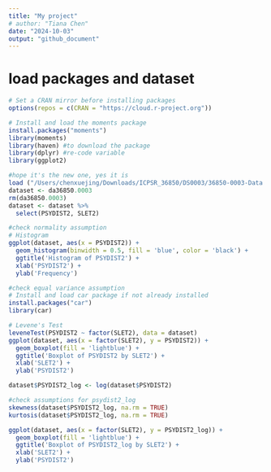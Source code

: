 ```yaml
--- 
title: "My project"
# author: "Tiana Chen"
date: "2024-10-03"
output: "github_document"
---
```


# load packages and dataset
```r
# Set a CRAN mirror before installing packages
options(repos = c(CRAN = "https://cloud.r-project.org"))

# Install and load the moments package
install.packages("moments")
library(moments)
library(haven) #to download the package
library(dplyr) #re-code variable
library(ggplot2)

#hope it's the new one, yes it is 
load ("/Users/chenxuejing/Downloads/ICPSR_36850/DS0003/36850-0003-Data.rda")
dataset <- da36850.0003
rm(da36850.0003)
dataset <- dataset %>%
  select(PSYDIST2, SLET2)
```

```r
#check normality assumption
# Histogram
ggplot(dataset, aes(x = PSYDIST2)) +
  geom_histogram(binwidth = 0.5, fill = 'blue', color = 'black') +
  ggtitle('Histogram of PSYDIST2') +
  xlab('PSYDIST2') +
  ylab('Frequency')

#check equal variance assumption
# Install and load car package if not already installed
install.packages("car")
library(car)

# Levene's Test
leveneTest(PSYDIST2 ~ factor(SLET2), data = dataset)
ggplot(dataset, aes(x = factor(SLET2), y = PSYDIST2)) +
  geom_boxplot(fill = 'lightblue') +
  ggtitle('Boxplot of PSYDIST2 by SLET2') +
  xlab('SLET2') +
  ylab('PSYDIST2')

dataset$PSYDIST2_log <- log(dataset$PSYDIST2)

#check assumptions for psydist2_log
skewness(dataset$PSYDIST2_log, na.rm = TRUE)
kurtosis(dataset$PSYDIST2_log, na.rm = TRUE)

ggplot(dataset, aes(x = factor(SLET2), y = PSYDIST2_log)) +
  geom_boxplot(fill = 'lightblue') +
  ggtitle('Boxplot of PSYDIST2_log by SLET2') +
  xlab('SLET2') +
  ylab('PSYDIST2')
```

```r

```